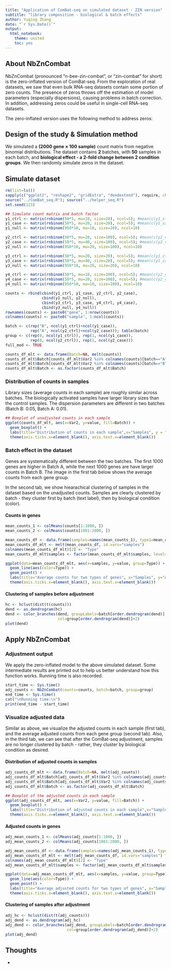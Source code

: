 ```yaml
---
title: "Application of ComBat-seq on simulated dataset - ZIN version"
subtitle: "library composition - biological & batch effects"
author: Yuqing Zhang
date: "`r Sys.Date()`"
output:
  html_notebook:
    theme: united
    toc: yes
---
```


## About NbZnCombat

NbZnCombat (pronounced "n-bee-zin-combat", or "zin-combat" for short) is the zero-inflated version of ComBat-seq. From the exploration of real datasets, we saw that even bulk RNA-seq datasets contain some portion of zero counts. The presence of zeros throws off the estimation of model parameters (especially dispersions), causing problems in batch correction. In addition, addressing zeros could be useful in single-cell RNA-seq datasets.

The zero-inflated version uses the following method to address zeros:



## Design of the study & Simulation method

We simulated a **(2000 gene $\times$ 100 sample)** count matrix from negative binomial distributions. The dataset contains **2** batches, with **50** samples in each batch, and **biological effect - a 2-fold change between 2 condition groups**. We then randomly simulate zeros in the dataset. 

<!--
<img src="../../study_design_2.png" width="450">
-->

## Simulate dataset {.tabset}

```r
rm(list=ls())
sapply(c("ggplot2", "reshape2", "gridExtra", "dendextend"), require, character.only=TRUE)
source("../ComBat_seq.R"); source("../helper_seq.R")
set.seed(123)

## Simulate count matrix and batch factor
y1_ctrl <- matrix(rnbinom(50*5, mu=10, size=20), ncol=5); #mean(c(y1_ctrl)); var(c(y1_ctrl))
y1_case <- matrix(rnbinom(50*5, mu=20, size=20), ncol=5); #mean(c(y1_case)); var(c(y1_case))
y1_null <- matrix(rnbinom(950*10, mu=10, size=20), ncol=10)

y2_ctrl <- matrix(rnbinom(50*5, mu=20, size=100), ncol=5); #mean(c(y2_ctrl)); var(c(y2_ctrl))
y2_case <- matrix(rnbinom(50*5, mu=40, size=100), ncol=5); #mean(c(y2_case)); var(c(y2_case))
y2_null <- matrix(rnbinom(950*10, mu=20, size=100), ncol=10)

y3_ctrl <- matrix(rnbinom(50*5, mu=20, size=20), ncol=5); #mean(c(y1_ctrl)); var(c(y1_ctrl))
y3_case <- matrix(rnbinom(50*5, mu=40, size=20), ncol=5); #mean(c(y1_case)); var(c(y1_case))
y3_null <- matrix(rnbinom(950*10, mu=20, size=20), ncol=10)

y4_ctrl <- matrix(rnbinom(50*5, mu=10, size=100), ncol=5); #mean(c(y2_ctrl)); var(c(y2_ctrl))
y4_case <- matrix(rnbinom(50*5, mu=20, size=100), ncol=5); #mean(c(y2_case)); var(c(y2_case))
y4_null <- matrix(rnbinom(950*10, mu=10, size=100), ncol=10)

counts <- rbind(cbind(y1_ctrl, y1_case, y2_ctrl, y2_case),
                cbind(y1_null, y2_null),
                cbind(y3_ctrl, y3_case, y4_ctrl, y4_case),
                cbind(y3_null, y4_null))
rownames(counts) <- paste0("gene", 1:nrow(counts))
colnames(counts) <- paste0("sample", 1:ncol(counts))

batch <- c(rep("B", ncol(y1_ctrl)+ncol(y1_case)), 
           rep("A", ncol(y2_ctrl)+ncol(y2_case))); table(batch)
group <- c(rep(0, ncol(y1_ctrl)), rep(1, ncol(y1_case)),
           rep(0, ncol(y2_ctrl)), rep(1, ncol(y2_case)))
full_mod <- TRUE
```

```r
counts_df_mlt <- data.frame(Batch=NA, melt(counts))
counts_df_mlt$Batch[counts_df_mlt$Var2 %in% colnames(counts)[batch=="A"]] <- "A"
counts_df_mlt$Batch[counts_df_mlt$Var2 %in% colnames(counts)[batch=="B"]] <- "B"
counts_df_mlt$Batch <- as.factor(counts_df_mlt$Batch)
```


### Distribution of counts in samples

Library sizes (average counts in each sample) are roughly similar across batches. The biologically activated samples have larger library sizes than the control samples. The dispersion parameters are different in two batches (Batch B: 0.05, Batch A: 0.01).

```r
## Boxplot of unadjusted counts in each sample
ggplot(counts_df_mlt, aes(x=Var2, y=value, fill=Batch)) + 
  geom_boxplot() +
  labs(title="Distribution of counts in each sample",x="Samples", y = "Counts") +
  theme(axis.ticks.x=element_blank(), axis.text.x=element_blank())
```

### Batch effect in the dataset {.tabset}

Genes are systematically different between the two batches. The first 1000 genes are higher in Batch A, while the next 1000 genes are have larger counts in Batch B. The image in the first tab below shows the average counts from each gene group. 

In the second tab, we show hiearachical clustering of samples in the dataset based on the unadjusted counts. Samples are clearly clustered by batch - they cluster first by batch (text label), then by biological condition (color).

#### Counts in genes

```r
mean_counts_1 <- colMeans(counts[1:1000, ])
mean_counts_2 <- colMeans(counts[1001:2000, ])

mean_counts_df <- data.frame(samples=names(mean_counts_1), type1=mean_counts_1, type2=mean_counts_2)
mean_counts_df_mlt <- melt(mean_counts_df, id.vars="samples")
colnames(mean_counts_df_mlt)[2] <- "Type"
mean_counts_df_mlt$samples <- factor(mean_counts_df_mlt$samples, levels=colnames(counts))

ggplot(data=mean_counts_df_mlt, aes(x=samples, y=value, group=Type)) +
  geom_line(aes(color=Type)) +
  geom_point() +
  labs(title="Average counts for two types of genes", x="Samples", y="Average counts") +
  theme(axis.ticks.x=element_blank(), axis.text.x=element_blank())
```

#### Clustering of samples before adjustment

```r
hc <- hclust(dist(t(counts)))
dend <- as.dendrogram(hc)
dend <- color_branches(dend, groupLabels=batch[order.dendrogram(dend)], 
                       col=group[order.dendrogram(dend)]+2)
plot(dend)  
```


## Apply NbZnCombat {.tabset}

### Adjustment output

We apply the zero-inflated model to the above simulated dataset. Some intermediate results are printed out to help us better understand how this function works. Running time is also recorded.

```r
start_time <- Sys.time()
adj_counts <- NbZnCombat(counts=counts, batch=batch, group=group)
end_time <- Sys.time()
cat("\nRunning time:\n")
print(end_time - start_time)
```

### Visualize adjusted data {.tabset}

Similar as above, we visualize the adjusted counts in each sample (first tab), and the average adjusted counts from each gene group (second tab). Also, in the third tab, we can see that after the ComBat-seq adjustment, samples are no longer clustered by batch - rather, they cluster by biological condition as desired.

#### Distribution of adjusted counts in samples

```r
adj_counts_df_mlt <- data.frame(Batch=NA, melt(adj_counts))
adj_counts_df_mlt$Batch[adj_counts_df_mlt$Var2 %in% colnames(adj_counts)[batch=="A"]] <- "A"
adj_counts_df_mlt$Batch[adj_counts_df_mlt$Var2 %in% colnames(adj_counts)[batch=="B"]] <- "B"
adj_counts_df_mlt$Batch <- as.factor(adj_counts_df_mlt$Batch)

## Boxplot of the adjusted counts in each sample
ggplot(adj_counts_df_mlt, aes(x=Var2, y=value, fill=Batch)) + 
  geom_boxplot() +
  labs(title="Distribution of adjusted counts in each sample",x="Samples", y = "Counts") +
  theme(axis.ticks.x=element_blank(), axis.text.x=element_blank())
```

#### Adjusted counts in genes

```r
adj_mean_counts_1 <- colMeans(adj_counts[1:1000, ])
adj_mean_counts_2 <- colMeans(adj_counts[1001:2000, ])

adj_mean_counts_df <- data.frame(samples=names(adj_mean_counts_1), type1=adj_mean_counts_1, type2=adj_mean_counts_2)
adj_mean_counts_df_mlt <- melt(adj_mean_counts_df, id.vars="samples")
colnames(adj_mean_counts_df_mlt)[2] <- "Type"
adj_mean_counts_df_mlt$samples <- factor(adj_mean_counts_df_mlt$samples, levels=colnames(adj_counts))

ggplot(data=adj_mean_counts_df_mlt, aes(x=samples, y=value, group=Type)) +
  geom_line(aes(color=Type)) +
  geom_point() +
  labs(title="Average adjusted counts for two types of genes", x="Samples", y="Average adjusted counts") +
  theme(axis.ticks.x=element_blank(), axis.text.x=element_blank())
```

#### Clustering of samples after adjustment

```r
adj_hc <- hclust(dist(t(adj_counts)))
adj_dend <- as.dendrogram(adj_hc)
adj_dend <- color_branches(adj_dend, groupLabels=batch[order.dendrogram(adj_dend)], 
                           col=group[order.dendrogram(adj_dend)]+2)
plot(adj_dend)  
```


## Thoughts

* 

